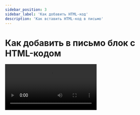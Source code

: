 ```yaml
---
sidebar_position: 3
sidebar_label: 'Как добавить HTML-код'
description: 'Как вставить HTML-код в письмо'
---
```



# Как добавить в письмо блок с HTML-кодом

<Video src="https://rutube.ru/play/embed/13a78a6dfcb012d8b68ffbe02326ceab" />

Вы также можете загрузить в Sendsay готовую HTML-вёртску письма с картинками — подробнее об этом читайте в отдельной статье:

[Как загрузить HTML-шаблон](https://docs.sendsay.ru/email-campaigns/create-your-campaign/how-to-upload-html-template)

